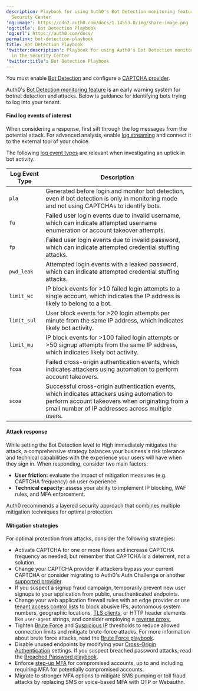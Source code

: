 ```yaml
---
description: Playbook for using Auth0's Bot Detection monitoring feature in the
  Security Center
'og:image': https://cdn2.auth0.com/docs/1.14553.0/img/share-image.png
'og:title': Bot Detection Playbook
'og:url': https://auth0.com/docs/
permalink: bot-detection-playbook
title: Bot Detection Playbook
'twitter:description': Playbook for using Auth0's Bot Detection monitoring feature
  in the Security Center
'twitter:title': Bot Detection Playbook
---
```

<Card title="Before you start">

You must enable [Bot Detection](/docs/secure/attack-protection/bot-detection) and configure a [CAPTCHA provider](/docs/secure/attack-protection/bot-detection/configure-captcha).

</Card>

Auth0's [Bot Detection monitoring feature](/docs/secure/security-center#bot-detection) is an early warning system for botnet detection and attacks. Below is guidance for identifying bots trying to log into your tenant.

#### Find log events of interest

When considering a response, first sift through the log messages from the potential attack. For advanced analysis, enable [log streaming](/docs/customize/log-streams) and connect it to the external tool of your choice.

The following [log event types](/docs/deploy-monitor/logs/log-event-type-codes) are relevant when investigating an uptick in bot activity.

<table class="table"><thead>
<tr>
<th>Log Event Type</th>
<th>Description</th>
</tr>
</thead>
<tbody>
<tr>
<td><code>pla</code></td>
<td>Generated before login and monitor bot detection, even if bot detection is only in monitoring mode and not using CAPTCHAs to identify bots.</td>
</tr>
<tr>
<td><code>fu</code></td>
<td>Failed user login events due to invalid username, which can indicate attempted username enumeration or account takeover attempts.</td>
</tr>
<tr>
<td><code>fp</code></td>
<td>Failed user login events due to invalid password, which can indicate attempted credential stuffing attacks.</td>
</tr>
<tr>
<td><code>pwd_leak</code></td>
<td>Attempted login events with a leaked password, which can indicate attempted credential stuffing attacks.</td>
</tr>
<tr>
<td><code>limit_wc</code></td>
<td>IP block events for &gt;10 failed login attempts to a single account, which indicates the IP address is likely to belong to a bot.</td>
</tr>
<tr>
<td><code>limit_sul</code></td>
<td>User block events for &gt;20 login attempts per minute from the same IP address, which indicates likely bot activity.</td>
</tr>
<tr>
<td><code>limit_mu</code></td>
<td>IP block events for &gt;100 failed login attempts or &gt;50 signup attempts from the same IP address, which indicates likely bot activity.</td>
</tr>
<tr>
<td><code>fcoa</code></td>
<td>Failed cross-origin authentication events, which indicates attackers using automation to perform account takeovers.</td>
</tr>
<tr>
<td><code>scoa</code></td>
<td>Successful cross-origin authentication events, which indicates attackers using automation to perform account takeovers when originating from a small number of IP addresses across multiple users.</td>
</tr>
</tbody>
</table>

#### Attack response

While setting the <Tooltip tip="Bot Detection: Form of attack protection in which Auth0 blocks suspected bot traffic by enabling a CAPTCHA during the login process." cta="View Glossary" href="/docs/glossary?term=Bot+Detection">Bot Detection</Tooltip> level to High immediately mitigates the attack, a comprehensive strategy balances your business's risk tolerance and technical capabilities with the experience your users will have when they sign in. When responding, consider two main factors:

* **User friction:** evaluate the impact of mitigation measures (e.g. CAPTCHA frequency) on user experience.
* **Technical capacity**: assess your ability to implement IP blocking, WAF rules, and <Tooltip tip="Multi-factor authentication (MFA): User authentication process that uses a factor in addition to username and password such as a code via SMS." cta="View Glossary" href="/docs/glossary?term=MFA">MFA</Tooltip> enforcement.

Auth0 recommends a layered security approach that combines multiple mitigation techniques for optimal protection.

#### Mitigation strategies

For optimal protection from attacks, consider the following strategies:

* Activate CAPTCHA for one or more flows and increase CAPTCHA frequency as needed, but remember that CAPTCHA is a deterrent, not a solution.
* Change your CAPTCHA provider if attackers bypass your current CAPTCHA or consider migrating to Auth0's Auth Challenge or another [supported provider](/docs/secure/attack-protection/bot-detection/configure-captcha).
* If you suspect a signup fraud campaign, temporarily prevent new user signups to your application from public, unauthenticated endpoints.
* Change your web application firewall rules with an edge provider or use [tenant access control lists](/docs/secure/tenant-access-control-list) to block abusive IPs, autonomous system numbers, geographic locations, [TLS clients](/docs/customize/custom-domains/self-managed-certificates/tls-ssl), or HTTP header elements like `user-agent` strings, and consider employing a [reverse proxy.](/docs/customize/custom-domains/self-managed-certificates#configure-reverse-proxy)
* Tighten [Brute Force](/docs/secure/attack-protection/brute-force-protection) and [Suspicious IP](/docs/secure/attack-protection/suspicious-ip-throttling) thresholds to reduce allowed connection limits and mitigate brute-force attacks. For more information about brute force attacks, read the [Brute Force playbook](/docs/secure/attack-protection/playbooks/brute-force-protection-playbook).
* Disable unused endpoints by modifying your [Cross-Origin Authentication](/docs/authenticate/login/cross-origin-authentication) settings. If you suspect breached password attacks, read the [Breached Password playbook](/docs/secure/attack-protection/playbooks/breached-password-playbook).
* Enforce [step-up MFA](/docs/secure/multi-factor-authentication/step-up-authentication) for compromised accounts, up to and including requiring MFA for potentially compromised accounts.
* Migrate to stronger MFA options to mitigate SMS pumping or toll fraud attacks by replacing SMS or voice-based MFA with OTP or Webauthn.